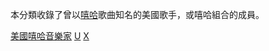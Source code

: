 本分類收錄了曾以[[嘻哈|嘻哈]]歌曲知名的美國歌手，或嘻哈組合的成員。

[[Category:美國嘻哈音樂家|]]
[[Category:嘻哈歌手|U]]
[[Category:美國各類音樂家|X]]
